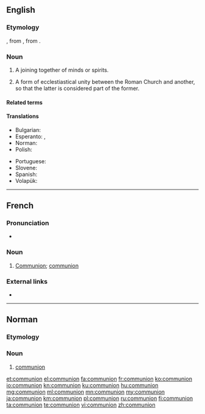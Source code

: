{{also|Communion}}
==English==

===Etymology===
{{borrowing|en|fro|comunion}}, from {{etyl|la|en}} {{m|la|commūniō||communion}}, from {{m|la|commūnis}}.

===Noun===
{{en-noun}}

# A joining together of minds or spirits.
# {{lb|en|Roman Catholicism}} A form of ecclestiastical unity between the Roman Church and another, so that the latter is considered part of the former.

====Related terms====
{{rel3|communal|communicate|communion hall|community|union|lang=en}}

====Translations====
{{trans-top|a joining together of minds or spirits}}
* Bulgarian: {{t+|bg|единение|n}}
* Esperanto: {{t|eo|komuneco}}, {{t|eo|komunio}}
* Norman: {{t|nrf|communion|f}} {{qualifier|Jersey}}
* Polish: {{t+|pl|komunia|f}}
{{trans-mid}}
* Portuguese: {{t+|pt|comunhão|f}}
* Slovene: {{t+|sl|občestvo|n}}
* Spanish: {{t+|es|comunión|f}}
* Volapük: {{t+|vo|komuin}}
{{trans-bottom}}

----

==French==

===Pronunciation===
* {{audio|Fr-communion.ogg|Audio|lang=fr}}

===Noun===
{{fr-noun|f}}
{{attention|fr|needs expansion}}

# [[Communion#English|Communion]]; [[communion#English|communion]]

===External links===
* {{R:TLFi}}

----

==Norman==

===Etymology===
{{rfe|lang=nrf}}

===Noun===
{{nrf-noun|f}}

# {{lb|nrf|Jersey}} [[#English|communion]]

[[et:communion]]
[[el:communion]]
[[fa:communion]]
[[fr:communion]]
[[ko:communion]]
[[io:communion]]
[[kn:communion]]
[[ku:communion]]
[[hu:communion]]
[[mg:communion]]
[[ml:communion]]
[[mn:communion]]
[[my:communion]]
[[ja:communion]]
[[km:communion]]
[[pl:communion]]
[[ru:communion]]
[[fi:communion]]
[[ta:communion]]
[[te:communion]]
[[vi:communion]]
[[zh:communion]]